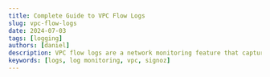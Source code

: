 ```yaml
---
title: Complete Guide to VPC Flow Logs
slug: vpc-flow-logs
date: 2024-07-03
tags: [logging]
authors: [daniel]
description: VPC flow logs are a network monitoring feature that captures detailed information about the IP traffic entering and leaving your Virtual Private Cloud (VPC). This includes details such as…
keywords: [logs, log monitoring, vpc, signoz]
---
```


<head>
<script
    type="application/ld+json"
    dangerouslySetInnerHTML={{ __html: JSON.stringify({
  "@context": "https://schema.org",
  "@type": "TechArticle",
  "headline": "Complete Guide to VPC Flow Logs",
  "alternativeHeadline": "Understanding, Implementing, and Analyzing VPC Flow Logs for Network Monitoring and Security",
  "author": {
    "@type": "Person",
    "name": "Daniel"
  },
  "publisher": {
    "@type": "Organization",
    "name": "SigNoz",
    "logo": {
      "@type": "ImageObject",
      "url": "https://signoz.io/img/SigNozLogo-orange.svg"
    }
  },
  "datePublished": "2024-07-03",
  "dateModified": "2024-07-03",
  "mainEntityOfPage": {
    "@type": "WebPage",
    "@id": "https://signoz.io/guides/vpc-flow-logs/"
  },
  "description": "VPC flow logs are a network monitoring feature that captures detailed information about the IP traffic entering and leaving your Virtual Private Cloud (VPC). This includes details such as source/destination IP addresses, ports, protocols, and data volume.",
  "keywords": "logs, log monitoring, vpc, signoz",
  "articleSection": "Technology",
  "inLanguage": "en",
  "isPartOf": {
    "@type": "Blog",
    "name": "SigNoz Blog",
    "url": "https://signoz.io/blog/"
  },
  "about": [
    {
      "@type": "Thing",
      "name": "VPC Flow Logs",
      "description": "A feature that captures information about IP traffic going to and from network interfaces in a VPC"
    },
    {
      "@type": "Thing",
      "name": "Network Monitoring",
      "description": "The practice of overseeing and analyzing network traffic and performance"
    },
    {
      "@type": "Thing",
      "name": "Cloud Security",
      "description": "Measures and controls that protect data, applications, and infrastructure associated with cloud computing"
    }
  ],
  "mentions": [
    {
      "@type": "SoftwareApplication",
      "name": "Amazon Web Services",
      "applicationCategory": "Cloud Computing Platform"
    },
    {
      "@type": "SoftwareApplication",
      "name": "SigNoz",
      "applicationCategory": "Observability Platform"
    },
    {
      "@type": "SoftwareApplication",
      "name": "AWS Lambda",
      "applicationCategory": "Serverless Computing Service"
    }
  ],
  "mainEntity": {
    "@type": "FAQPage",
    "mainEntity": [
      {
        "@type": "Question",
        "name": "What are VPC flow logs?",
        "acceptedAnswer": {
          "@type": "Answer",
          "text": "They are detailed network traffic records in your Virtual Private Cloud (VPC)."
        }
      },
      {
        "@type": "Question",
        "name": "Where to view VPC flow logs?",
        "acceptedAnswer": {
          "@type": "Answer",
          "text": "In the configured log destination (CloudWatch Logs, S3, or Data Firehose for AWS)."
        }
      },
      {
        "@type": "Question",
        "name": "How do you create AWS VPC flow logs?",
        "acceptedAnswer": {
          "@type": "Answer",
          "text": "In the Amazon VPC console, select your VPC or subnet, then choose 'Create flow log' from the Actions menu. You can also do this with the AWS CLI."
        }
      },
      {
        "@type": "Question",
        "name": "Is VPC flow log free?",
        "acceptedAnswer": {
          "@type": "Answer",
          "text": "No, you are charged for the storage and data transfer of logs."
        }
      },
      {
        "@type": "Question",
        "name": "What does VPC stand for?",
        "acceptedAnswer": {
          "@type": "Answer",
          "text": "Virtual Private Cloud."
        }
      }
    ]
  },
  "tutorial": {
    "@type": "HowTo",
    "name": "How to Create and Forward VPC Flow Logs to SigNoz",
    "step": [
      {
        "@type": "HowToStep",
        "name": "Create/Configure the S3 Bucket",
        "text": "Create an S3 bucket in AWS to store your VPC flow logs."
      },
      {
        "@type": "HowToStep",
        "name": "Create the VPC",
        "text": "Set up a Virtual Private Cloud (VPC) in AWS if you don't already have one."
      },
      {
        "@type": "HowToStep",
        "name": "Create the VPC Flow Logs",
        "text": "Enable VPC flow logs for your VPC, configuring them to be stored in your S3 bucket."
      },
      {
        "@type": "HowToStep",
        "name": "Create a Lambda Function",
        "text": "Set up an AWS Lambda function to process the VPC flow logs."
      },
      {
        "@type": "HowToStep",
        "name": "Configure Policies for the Function",
        "text": "Grant the necessary permissions to your Lambda function to access the S3 bucket."
      },
      {
        "@type": "HowToStep",
        "name": "Trigger the Function",
        "text": "Set up a trigger for the Lambda function to process new log files in the S3 bucket."
      },
      {
        "@type": "HowToStep",
        "name": "Write the Lambda Function",
        "text": "Implement the Lambda function to process the VPC flow logs and forward them to SigNoz."
      },
      {
        "@type": "HowToStep",
        "name": "Visualize the VPC Flow Logs in SigNoz",
        "text": "Access and explore the forwarded VPC flow logs in the SigNoz dashboard."
      }
    ]
  }
}) }}
  />
</head>

Understanding and monitoring your network traffic is vital for maintaining security, optimizing performance, and ensuring compliance across all traffic entering and exiting your Virtual Private Cloud (VPC).

In this guide, you will learn about VPC flow logs, how they work, their importance, and limitations. You will also understand what each flow log is comprised of and how they can be created and forwarded to a monitoring tool for analysis.

## What are VPC Flow Logs?

VPC flow logs are a network monitoring feature that captures detailed information about the IP traffic entering and leaving your Virtual Private Cloud (VPC). This includes details like source/destination IP addresses, ports, protocols, and data volume.

Flow logs are the source of truth for all network activity in your cloud environment. They help with network troubleshooting, security analysis, and traffic optimization.

### How do VPC Flow Logs work?

Within a VPC, there are various subnets containing different network interfaces, such as those associated with EC2 instances, Elastic Load Balancers, and other AWS resources. When you enable VPC flow logs, you can configure them to capture metadata—information about the traffic, not the content itself—flowing within the VPC through these network interfaces. This traffic can originate from various sources, including other AWS accounts, VPC peering connections, VPNs, or the internet.

Once the flow logs are enabled, the log data is aggregated and stored in the specified log destination for analysis and retention. Depending on your cloud platform, these are the destinations where the flow log can be stored:

- AWS: Amazon CloudWatch Logs, Amazon S3, or Amazon Kinesis Data Firehose.
- Google Cloud: Cloud Logging.
- Azure: Azure Storage.

Users can create VPC flow logs for an entire VPC, a specific subnet, or an individual network interface. They can also customize the fields captured in the logs to meet their specific needs, such as logging only specific IP ranges or traffic types.

<Figure
  src="/img/guides/2024/07/vpc-flow-logs-aws.webp"
  alt="How flow logs are stored"
  caption="How flow logs are stored"
/>
<br></br>

### Importance of VPC Flow Logs

There are several benefits VPC flow logs provide in understanding network traffic within your VPC. They include:

1. Network Visibility: VPC flow logs provide detailed visibility into the traffic patterns within your Virtual Private Cloud (VPC). This is useful for understanding network behavior and identifying bottlenecks, latency issues, or unexpected traffic flows.
2. Security Monitoring: VPC flow logs can help detect potential security threats by capturing and analyzing network traffic. For instance, they can alert you to the use of non-standard ports, requests from known crypto mining domains, and traffic to non-approved DNS servers, which could indicate malicious activities such as attempts to compromise systems or exfiltrate data.
3. Troubleshooting and Performance Optimization: VPC flow logs facilitate diagnosing issues with security policies, monitoring traffic reaching instances, and determining the direction of traffic. This information is essential for troubleshooting network problems and optimizing network performance.
4. Compliance and Audit Trails: VPC flow logs document network activities and serve as an audit trail for organizations subject to regulatory compliance.

## Components of VPC Flow Logs

VPC flow logs provide a comprehensive record of all network traffic within a Virtual Private Cloud (VPC). This record is composed of individual entries called flow log records. Each flow log record offers detailed, structured information about a specific network interaction, including the source and destination IP addresses, ports, protocol, and data transfer volume.

A VPC flow log record follows the below syntax:

```jsx
<version> <account-id> <interface-id> <srcaddr> <dstaddr> <srcport> <dstport> <protocol> <packets> <bytes> <start> <end> <action> <log-status>
```

| Version      | The version of the flow log format                                 |
| ------------ | ------------------------------------------------------------------ |
| Account-id   | The AWS account ID associated with the flow log.                   |
| Interface-id | The ID of the network interface for which the traffic is recorded. |
| Srcaddr      | The source IP address of the traffic.                              |
| Dstaddr      | The destination IP address of the traffic.                         |
| Srcport      | The source port of the traffic.                                    |
| Dstport      | The destination port of the traffic.                               |
| Protocol     | The protocol used (e.g., TCP, UDP).                                |
| Packets      | The number of packets transferred.                                 |
| Bytes        | The number of bytes transferred.                                   |
| Start        | The start time of the flow.                                        |
| End          | The end time of the flow.                                          |
| Action       | The action taken (e.g., accept, reject).                           |
| Log-status   | The status of the log (e.g., OK, NODATA).                          |

Example of a VPC flow log record:

```jsx
2 123456789012 eni-abcdef01 10.0.1.1 203.0.113.5 54321 80 TCP 10 3456 1510868790 1510868850 ACCEPT OK
```

A complete VPC flow log would include multiple flow log records, typically in a tabular format:

```jsx
version account-id interface-id srcaddr dstaddr srcport dstport protocol packets bytes start end action log-status
2 901660615925 eni-00257d510cfc77a72 74.82.47.48 10.0.12.216 34888 123 17 1 40 1718806751 1718806806 REJECT OK
2 901660615925 eni-00257d510cfc77a72 80.75.212.75 10.0.12.216 34752 25836 6 1 40 1718806751 1718806806 REJECT OK
2 901660615925 eni-00257d510cfc77a72 212.70.149.34 10.0.12.216 51989 8099 6 1 40 1718806751 1718806806 REJECT OK
2 901660615925 eni-00257d510cfc77a72 91.189.91.157 10.0.12.216 123 40995 17 1 76 1718806751 1718806806 ACCEPT OK
```

## Limitations of VPC Flow log

While VPC flow logs provide valuable insights into network traffic, there are several important limitations you should be aware of:

1. Unsupported Traffic Types: VPC flow logs do not capture all types of traffic. For example, they do not log traffic generated by instances when they contact the Amazon DNS server, nor do they log traffic to and from 169.254.169.254 for instance metadata.
2. Packet Data: VPC flow logs capture metadata about IP traffic but do not capture the actual packet payload. This means you can't inspect the contents of the packets.
3. Immutable Configuration: Once a flow log is created, its settings and log record format cannot be modified. Any necessary changes require setting up a new flow log.
4. VPC Peering: Flow logs cannot be enabled for VPCs peered with your VPC unless the peered VPC resides within your own account.

These are a few of the flow log limitations. If you want to see a complete list of the limitations, you can visit the <a href="https://docs.aws.amazon.com/vpc/latest/userguide/flow-logs-limitations.html" rel="noopener noreferrer nofollow" target="_blank">AWS documentation</a>.

## How to Create VPC Flow Logs

VPC Flow logs can be created across different cloud platforms. In this tutorial, you will learn how to create them specifically in AWS.

### Prerequisites

- An AWS account with Admin privileges
- A SigNoz cloud account

### Create/Configure the S3 Bucket

As stated earlier, VPC flow logs can be stored in Amazon CloudWatch Logs, Amazon S3, or Amazon Kinesis Data Firehose. In this tutorial, Amazon S3 will be utilized as the storage medium, so you need to create an S3 bucket.

An S3 bucket is an Amazon S3 storage service that acts as a container for storing objects, which can be any type of data such as files, images, videos, or documents. This bucket will be used to house the VPC flow logs that will later be created.

To create an s3 bucket, follow the below steps:

Step 1: Navigate to your AWS account. In the AWS management console, search for `S3` and click on the first option.

<Figure src="/img/guides/2024/07/vpc-flow-logs-S3.webp" alt="Amazon S3" caption="Amazon S3" />
<br></br>Step 2: Click on the `Create bucket` button.

<Figure
  src="/img/guides/2024/07/vpc-flow-logs-s3_bucket.webp"
  alt="Create an S3 bucket"
  caption="Create an S3 bucket"
/>
<br></br>Give the bucket a unique name and leave all other settings as default.

<Figure
  src="/img/guides/2024/07/vpc-flow-logs-create_bucket.webp"
  alt="Bucket configuration"
  caption="Bucket configuration"
/>
<br></br>Scroll to the bottom of the page and click on the `Create bucket` button.

<Figure
  src="/img/guides/2024/07/vpc-flow-logs-created_bucket.webp"
  alt="S3 bucket created"
  caption="S3 bucket created"
/>
<br></br>

### Create the VPC

VPC Flow Logs can only be created within an existing Virtual Private Cloud, in this case, Amazon VPC. This virtual network, logically isolated within AWS, allows you to launch and manage resources like servers, databases, and applications securely.

To create a VPC, follow the below steps:

Step 1: In the AWS management console, search for `VPC` and select it.

<Figure src="/img/guides/2024/07/vpc-flow-logs-VPC.webp" alt="Amazon VPC" caption="Amazon VPC" />
<br></br>Step 2: Once redirected to the VPC page, click on the `Create VPC` button.

<Figure
  src="/img/guides/2024/07/vpc-flow-logs-VPc_page.webp"
  alt="Create VPC"
  caption="Create VPC"
/>
<br></br>For your VPC settings, select `VPC and more`, give the VPC a name, and leave other settings
as default. Scroll to the bottom of the page and click on `Create VPC`.

<Figure
  src="/img/guides/2024/07/vpc-flow-logs-VPC_config.webp"
  alt="VPC configuration"
  caption="VPC configuration"
/>
<br></br>

### Create the VPC Flow Logs

Once the VPC has been created, you can proceed to create the VPC flow logs using the below steps:

Step 1: Right-click on the VPC you created and select `Create flow log`.

<Figure
  src="/img/guides/2024/07/vpc-flow-logs-create_VPC_flow_log.webp"
  alt="VPC Created"
  caption="VPC Created"
/>
<br></br>Step 2: Give the flow log a name and set the filter to `all`. This allows the flow log to
capture all traffic. For destination, select `Send to an Amazon S3 bucket` and paste the ARN of the
S3 bucket you created.

<Figure
  src="/img/guides/2024/07/vpc-flow-logs-create_flow_log.webp"
  alt="Flow log configuration"
  caption="Flow log configuration"
/>
<br></br>To get your bucket’s ARN, navigate to the Amazon S3 page on a different tab. Open the
bucket you created and copy the ARN under the bucket’s properties.

<Figure
  src="/img/guides/2024/07/vpc-flow-logs-buckets_ARN.webp"
  alt="Bucket’s properties"
  caption="Bucket’s properties"
/>
<br></br>Go back to the VPC flow log creation tab, paste the copied ARN, leave all other settings as
default, and create the flow log.

<Figure
  src="/img/guides/2024/07/vpc-flow-logs-VPC_flow_log__created.webp"
  alt="Created VPC flow log"
  caption="Created VPC flow log"
/>
<br></br>

### Generate traffic for the VPC

Once you have created the VPC and the VPC flow log, the process of generating logs is automatic. VPC flow logs are continuously generated as network traffic flows through your VPC.

To generate some network traffic, you can create an EC2 instance under that VPC and access it via the browser. This traffic would be recorded in the VPC flow logs.

Step 1: In the AWS management console, search `EC2`, and open the page.

<Figure src="/img/guides/2024/07/vpc-flow-logs-ec2.webp" alt="Amazon EC2" caption="Amazon EC2" />
<br></br>Step 2: Click on the `Launch instance` button to create an instance. Give the instance a
name and select the Ubuntu image.

<Figure
  src="/img/guides/2024/07/vpc-flow-logs-create_instance.webp"
  alt="Create an instance"
  caption="Create an instance"
/>
<br></br>Create a key pair if you don’t have an existing one to use. For the network settings,
create a new security group and allow SSH and HTTP traffic.{' '}

Note: In a production environment, you should be careful when opening up these ports and ensure access is limited to your IP address.

<Figure
  src="/img/guides/2024/07/vpc-flow-logs-instance_network_settings.webp"
  alt="Network settings for the instance"
  caption="Network settings for the instance"
/>
<br></br>Leave all other settings as default and create the VPC.

Step 3: Log into your instance using the created key pair. Once logged in, run the following commands:

```jsx
sudo apt-get update
sudo apt install apache2 -y
sudo systemctl status apache2
cd /var/www/html
echo "VPC flog logs server test" | sudo tee /var/www/html/index.html
sudo systemctl restart apache2
```

The above commands install the Apache2 web server on the instance, overwrite the default `index.html` file content in the web server’s root directory (which is usually `/var/www/html` in Apache) with the content "VPC flog logs server test" and restart the web server.

On the EC2 page, copy the public IP address of the instance and load it in the browser.

<Figure
  src="/img/guides/2024/07/vpc-flow-logs-instance_webpage.webp"
  alt="Instance webpage"
  caption="Instance webpage"
/>
<br></br>You can reload the page multiple times to generate traffic.

Step 4: Navigate back to the Amazon S3 page. Open the bucket you previously created, and you should see some compressed log files generated.

<Figure
  src="/img/guides/2024/07/vpc-flow-logs-s3_bucket_log_files.webp"
  alt="Flow logs in S3 bucket"
  caption="Flow logs in S3 bucket"
/>
<br></br>Download and open one of the log files locally to see the generated logs from your VPC.

<Figure
  src="/img/guides/2024/07/vpc-flow-logs-s3_bucket_vpc_flow_log_file.webp"
  alt="VPC flow logs"
  caption="VPC flow logs"
/>
<br></br>This is the default format in which VPC logs are presented:

```jsx
vpc_headers = [
  'version',
  'account-id',
  'interface-id',
  'srcaddr',
  'dstaddr',
  'srcport',
  'dstport',
  'protocol',
  'packets',
  'bytes',
  'start',
  'end',
  'action',
  'log-status',
]
```

## Forwarding VPC Flow Logs to a Visualization Tool

Once your VPC flow logs have been generated, they need to be analyzed to understand the network traffic in your VPC. While AWS offers various services for log analysis, these options can lead to vendor lock-in and potentially unpredictable pricing as your usage scales. Additionally, you may need to switch between different services for comprehensive analysis. A better alternative is to forward your VPC flow logs to a third-party tool that can visualize and analyze your logs in one place. A good option is [SigNoz](https://signoz.io/).

SigNoz is a full-stack, open-source monitoring tool that allows you to visualize and analyze your log data on a single pane of glass. It integrates logs, metrics, and traces with intelligent correlation, providing a holistic view of your system's performance.

Here are some key benefits of using SigNoz:

- Avoid Vendor Lock-In: As an open-source tool, SigNoz eliminates dependency on a single vendor, offering greater flexibility.
- Transparent Pricing: SigNoz provides straightforward and transparent pricing for its [cloud option](https://signoz.io/docs/cloud/), making cost management easier.
- Advanced Log Management: With SigNoz, you can leverage advanced log management capabilities to gain deep insights into your log data.
- Fast Queries: SigNoz uses a columnar database, <a href="https://clickhouse.com/" rel="noopener noreferrer nofollow" target="_blank">ClickHouse</a>, to store logs. This allows for lightning-fast queries and aggregations.
- Supports OpenTelemetry: SigNoz is built to support <a href="https://opentelemetry.io/" rel="noopener noreferrer nofollow" target="_blank">OpenTelemetry</a> natively for seamless telemetry data collection.

## How to Forward VPC Flow Logs to SigNoz

To send the VPC flow logs from the S3 buckets to SigNoz for analysis, you need to create an AWS Lambda function. A Lambda function is a piece of code that runs in the cloud when triggered by an event without you needing to manage servers. This Lambda function will serve as a bridge between S3 and SigNoz. Whenever a new VPC flow log is created or updated in the bucket, the function will be triggered, and the flow log will be forwarded to SigNoz.

The architectural diagram below shows a visualization of the process.

<Figure
  src="/img/guides/2024/07/vpc-flow-logs-aws_signoz_architecture_diagram.webp"
  alt="How flow logs are forwarded to SigNoz"
  caption="How flow logs are forwarded to SigNoz"
/>
<br></br>

### Create a Lambda Function

Follow the below steps to create your Lambda function.

Step 1: In the AWS management console, search Lambda. Open it and select `Create a function`.

<Figure
  src="/img/guides/2024/07/vpc-flow-logs-AWS_lambda.webp"
  alt="AWS Lambda"
  caption="AWS Lambda"
/>
<br></br>Step 2: For the configurations, select `Author from scratch`, give the function a name,
select the latest Python version for runtime, and use `x86_64` for the architecture.

<Figure
  src="/img/guides/2024/07/vpc-flow-logs-create_function.webp"
  alt="Create Lambda function"
  caption="Create Lambda function"
/>
<br></br>Step 3: For permissions, select `Create a new role with basic Lambda permissions`.

<Figure
  src="/img/guides/2024/07/vpc-flow-logs-lambda_permissions.webp"
  alt="Permissions for Lambda function"
  caption="Permissions for Lambda function"
/>
<br></br>Proceed to create the function.

<Figure
  src="/img/guides/2024/07/vpc-flow-logs-function_created.webp"
  alt="Created Lambda function"
  caption="Created Lambda function"
/>
<br></br>

### Configure Policies for the Function

The created Lambda function will be used to fetch new or updated VPC flow log files from the S3 bucket. To enable this communication between Lambda and S3, you need to grant your Lambda function the necessary permissions to access the S3 bucket.

Step 1: Open the Lambda function you created, under `Configuration`, click on `Permissions` on the left-hand side and select the `Role name`. This will redirect you to the AWS IAM Role page.

<Figure
  src="/img/guides/2024/07/vpc-flow-logs-lambda_role.webp"
  alt="IAM role for Lambda function"
  caption="IAM role for Lambda function"
/>
<br></br>Step 2: To give permission to the role to access Amazon S3, click on `Add permission`, and
in the drop-down, click on `Attach Policies`.

<Figure
  src="/img/guides/2024/07/vpc-flow-logs-add_permission.webp"
  alt="Attach policies to the function’s IAM role"
  caption="Attach policies to the function’s IAM role"
/>
<br></br>Search for `S3`, and you will see a policy named `AmazonS3FullAccess`. Select the policy
and click on `Add permissions`.

<Figure
  src="/img/guides/2024/07/vpc-flow-logs-s3_full_access_policy.webp"
  alt="S3 permission policy"
  caption="S3 permission policy"
/>
<br></br>

### Trigger the Function

Now that the Lambda function can access Amazon S3, you need to add a trigger. This trigger automatically invokes the Lambda function whenever a new VPC flow log file is created or updated in the S3 bucket.

Step 1: Open your Lambda function and click on the `Add trigger` button.

<Figure
  src="/img/guides/2024/07/vpc-flow-logs-add_trigger.webp"
  alt="Add trigger for function"
  caption="Add trigger for function"
/>
<br></br>Step 2: For your trigger configuration, choose `S3` as your source, and for the bucket
field, select the bucket containing the VPC flow logs. For the event types field, you can select the
events of your choice. The trigger will occur depending on what option(s) you choose here. By
default, the `All object create events` will be selected.

<Figure
  src="/img/guides/2024/07/vpc-flow-logs-trigger_config.webp"
  alt="Trigger configuration"
  caption="Trigger configuration"
/>
<br></br>Verify the settings, scroll to the bottom of the page, and click on the `Add` button to add
this trigger.

### Create a Request Layer

Once your trigger has been set up, the next step will be to create a layer. AWS Lambda lets you to manage your function's library and dependencies through layers, which it can easily understand and integrate into your Lambda function's execution environment. A layer is a ZIP archive that contains libraries, a custom runtime, or other function dependencies.

The request layer will be created using Python’s `request module`. This module enables the Lambda function to interact with external web services, APIs, and resources over the network. It simplifies the process of sending HTTP requests and handling responses. By default, the Python’s request module is <a href="https://aws.amazon.com/blogs/compute/upcoming-changes-to-the-python-sdk-in-aws-lambda/" rel="noopener noreferrer nofollow" target="_blank">not included</a> in Lambda. To utilize the module within a Lambda function, it's necessary to explicitly add it as a layer. While there may be alternative approaches, it's advisable to adhere to established practices that have been thoroughly tested and proven effective.

Follow the below steps to create the request layer:

Step 1: Run the commands below locally to generate a zip file of the request module. This step requires that you have Python installed.

```jsx
# make a new directory
mkdir python
# move into that directory
cd python

# install requests module
pip install --target . requests
# zip the contents under the name dependencies.zip
zip -r dependencies.zip ../python
```

Step 2: To upload your zip file, go to AWS Lambda, and on the Layers page, click on `Create Layer`. [This is not inside your specific Lambda function, just the landing page of AWS Lambda.]

<Figure
  src="/img/guides/2024/07/vpc-flow-logs-create_layer.webp"
  alt="Create layer"
  caption="Create layer"
/>
<br></br>Step 3: Give the layer a name and an optional description. Select `Upload a .zip file`,
click on `Upload` and select your generated zip file from the directory where it is saved on your
system.

<Figure
  src="/img/guides/2024/07/vpc-flow-logs-upload_zip_file.webp"
  alt="Layer configuration"
  caption="Layer configuration"
/>
<br></br>Step 4: Select your desired architecture and pick `Python 3.x` as your runtime. Click
on `Create` to create the layer.

### Add a New Layer

Once you have created the layer containing your external libraries ( in this case, the `requests` module), you need to associate it with your Lambda function. This allows your function to access and utilize the libraries within that layer during its execution. Without associating the layer with the function, the function wouldn't have access to those libraries and, thus, couldn't perform certain operations that depend on them.

For the request layer to be associated with the Lambda function, it needs to be added directly to the function as a layer. Follow the below steps to add the layer:

Step 1: Go to function, select the function you created, click on `Code`, and scroll to the end of the page. Under `Layers` click on `Add a layer`.

<Figure
  src="/img/guides/2024/07/vpc-flow-logs-add_new_layer.webp"
  alt="Add a new layer"
  caption="Add a new layer"
/>
<br></br>Step 2: Select `Custom layers`. From the drop-down, select the `request package` and the
version, then add the layer.

<Figure
  src="/img/guides/2024/07/vpc-flow-logs-add_the_new_layer.webp"
  alt="Use a custom layer"
  caption="Use a custom layer"
/>
<br></br>Go back to your function and you should see the layer added.

<Figure
  src="/img/guides/2024/07/vpc-flow-logs-new_layer_added.webp"
  alt="New layer added"
  caption="New layer added"
/>
<br></br>

### Write the Lambda Function

The Lambda function handles the processing and forwarding of flow logs to SigNoz. Copy and save the below function locally. It will be referenced later.

```jsx
import json
import gzip
import boto3
import requests
import shlex

# Create an S3 client
s3 = boto3.client('s3')

# Function to convert a log line into a JSON object
def convert_log_line_to_json(line):
    # Define the headers to be used for the JSON keys
    headers = ["version","account-id","interface-id","srcaddr","dstaddr","srcport","dstport","protocol","packets","bytes","start","end","action","log-status"]

    # Split the log line using shell-like syntax (keeping quotes, etc.)
    res = shlex.split(line, posix=False)

    # Create a dictionary by zipping headers and log line parts
    return dict(zip(headers, res))

# Lambda function handler
def lambda_handler(event, context):
    # S3 bucket name
    bucket_name = '<name_of_your_bucket>'

    # List all objects in the specified S3 bucket
    response = s3.list_objects_v2(Bucket=bucket_name)

    # Iterate through each object in the bucket
    for obj in response['Contents']:
        # Check if the object is a gzipped log file
        if obj['Key'].endswith('.log.gz'):
            file_key = obj['Key']

            # Download the gzipped file content
            file_obj = s3.get_object(Bucket=bucket_name, Key=file_key)
            file_content = file_obj['Body'].read()

            # Decompress the gzipped content
            decompressed_content = gzip.decompress(file_content)

            # Convert bytes to string
            json_data = str(decompressed_content, encoding='utf-8')

            print(json_data)

            # Split the string into lines
            lines = json_data.strip().split('\n')

            # Convert the list of strings into a JSON-formatted string
            result = json.dumps(lines, indent=2)
            print(result)

            # Load the JSON-formatted string into a list of strings
            list_of_strings = json.loads(result)

            # Convert each log line string into a JSON object
            json_data = [convert_log_line_to_json(line) for line in list_of_strings]
            print(json_data)

            req_headers = {
                     'signoz-ingestion-key': '<SIGNOZ_INGESTION_KEY>',
                     'Content-Type': 'application/json'
                }
            # Specify the HTTP endpoint for sending the data
            http_url = 'https://ingest.in.signoz.cloud:443/logs/json/'  # Replace with your actual URL

            # Send the JSON data to the specified HTTP endpoint
            response = requests.post(http_url, json=json_data, headers=req_headers)

            # Print information about the sent data and the response received
            print(f"Sent data to {http_url}. Response: {response.status_code}")
```

The above function processes VPC flow logs stored as gzipped files in your S3 bucket. It reads the log files, decompresses them, parses the log lines into structured JSON objects, and then sends this processed data to SigNoz using the `requests` library.

Note: Replace `bucket name` with the actual name of your s3 bucket and `signoz ingestion key` with the ingestion key/ingestion token for your SigNoz cloud account. For `http_url` , replace with your actual URL. Check if your region is India (in), United States (us) or Europe (eu).

### Testing your Lambda Function

After writing the Lambda function, it needs to be deployed and tested. Before you deploy and test it, you need to first increase the timeout setting for the Lambda function, as data transfer from S3 to an external endpoint can take a few minutes, and by default, the Lambda function times out in 3 seconds.

Follow the steps below to increase the timeout and to deploy and test the function.

Step 1: To increase the timeout time, under your Lambda function, go to `Configuration` → `General Configuration` → Edit button and set it under 10 mins. Usually, the code is executed within 1-4 minutes at maximum.

<Figure
  src="/img/guides/2024/07/vpc-flow-logs-timeout_increase.webp"
  alt="Increase timeout"
  caption="Increase timeout"
/>
<br></br>Step 2: After increasing the timeout setting, go to your Lambda function. Under `Code`,
click on the `test` button dropdown option, and select `Configure test event`.{' '}

<Figure
  src="/img/guides/2024/07/vpc-flow-logs-test_event.webp"
  alt="Configure test event"
  caption="Configure test event"
/>
<br></br>For test event action, select `Create new event` and give the test event a name. Under the
template drop-down menu, search for `S3 Put` and click on `Save`.

This test event simulates the scenario where a new object (like a VPC Flow Log file) is uploaded or updated in your S3 bucket, triggering the Lambda function to process the event as if an actual file upload occurred.

<Figure
  src="/img/guides/2024/07/vpc-flow-logs-lambda_test_event.webp"
  alt="Test event"
  caption="Test event"
/>
<br></br>Step 3: Go back to your function. Under `Code`, select `lambda_function` and paste in the
Lambda function code that you copied and saved on your local earlier.{' '}

Click on the `Deploy` button and then the `Test` button to deploy and test the function.

<Figure
  src="/img/guides/2024/07/vpc-flow-logs-test_and_deploy_lambda_code.webp"
  alt="Deploy and test the Lambda function"
  caption="Deploy and test the Lambda function"
/>
<br></br>Below is a successful execution result. The flow logs are printed out, and the data is sent
to the SigNoz endpoint.{' '}

<Figure
  src="/img/guides/2024/07/vpc-flow-logs-logs_sent_to_signoz.webp"
  alt="Execution successful"
  caption="Execution successful"
/>
<br></br>

### Visualize the VPC Flow Logs in SigNoz

Once your VPC Flow Logs are successfully forwarded to SigNoz, you can gain valuable insights into your network traffic by visualizing them in the SigNoz logs dashboard. To access and explore these logs, follow these steps:

Step 1: Open your SigNoz cloud account in your browser and click on the `Logs` section.

<Figure
  src="/img/guides/2024/07/vpc-flow-logs-signoz_account.webp"
  alt="SigNoz cloud account"
  caption="SigNoz cloud account"
/>
<br></br>Step 2: The time filter is located at the top right corner of the `Logs` page. From the
drop-down menu, select `Live` to see the most recent logs.

<Figure
  src="/img/guides/2024/07/vpc-flow-logs-filter_live_logs.webp"
  alt="Live logs view"
  caption="Live logs view"
/>
<br></br>You should see the recent logs sent from the S3 bucket.

<Figure
  src="/img/guides/2024/07/vpc-flow-logs-54957ad1-e5e5-45da-9d1a-b032d0fb5cfc.webp"
  alt="Logs from the S3 bucket"
  caption="Logs from the S3 bucket"
/>
<br></br>You can also click on any of the logs to see more information.

<Figure
  src="/img/guides/2024/07/vpc-flow-logs-b8b68791-01ee-4554-9b09-f331868e8b8c.webp"
  alt="Log details"
  caption="Log details"
/>
<br></br>

## Conclusion

In this guide, you have explored the fundamentals of VPC Flow Logs, including their functionality and significance in monitoring network traffic. You learned about the components that make up each log, assessed their limitations, and learned the steps to create and forward them to SigNoz for visualization and analysis.

VPC Flow Logs are powerful for monitoring and analyzing network traffic within your AWS environment. By integrating VPC Flow Logs into your network management practices, you can achieve a more transparent and secure cloud environment, making informed decisions that optimize your operations.

## FAQs

### What are VPC flow logs?

They are detailed network traffic records in your Virtual Private Cloud (VPC).

### Where to view VPC flow logs?

In the configured log destination (CloudWatch Logs, S3, or Data Firehose for AWS).

### How do you create AWS VPC flow logs?

In the Amazon VPC console, select your VPC or subnet, then choose "Create flow log" from the Actions menu. You can also do this with the AWS CLI.

### Is VPC flow log free?

No, you are charged for the storage and data transfer of logs.

### What does VPC stand for?

Virtual Private Cloud.

### What is VPC and its use?

A logically isolated network in the cloud for launching resources.

### What are the available fields in VPC flow logs?

Source/destination IPs, ports, protocol, packet/byte count, timestamps, action, etc.

### How do you enable VPC flow logs in GCP?

Through the Google Cloud Console or gcloud command-line tool.

### How to use NSG flow logs?

Similar to VPC flow logs, they monitor traffic at the Network Security Group level in Azure.

### What is CloudWatch in AWS?

CloudWatch is an AWS service that monitors and observes AWS resources and applications, collecting data for analysis and visualization.

### How many types of VPC endpoints are available?

There are two types of VPC Endpoints: Interface Endpoints and Gateway \*\*Endpoints.

### What is the difference between CloudWatch and flow logs?

CloudWatch monitors AWS resources and applications, while flow logs capture detailed information about IP traffic within a VPC.

### What are flow logs in Azure?

Azure Flow Logs record network traffic data for monitoring, auditing, and troubleshooting network activities.

### What are the use cases of flow logs in AWS?

Network monitoring, security analysis, troubleshooting, compliance, and optimization.

### How do you enable VPC flow logs in GCP?

To enable VPC flow logs in GCP, configure flow logging on a VPC subnet or a VPC network in the Google Cloud Console.
